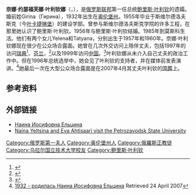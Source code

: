 
{{Infobox officeholder
| name = 奈娜·约瑟福芙娜·叶利钦娜<br/><small>Наина Иосифовна Ельцина</small>
| other_names =
| image = Naina Yeltsina (cropped).jpg
| caption = 
| office = {{flag|RUS}}[[第一夫人|第一夫人]]
|term_start = 1991年12月25日
|term_end = 1999年12月31日
| president = [[鲍里斯·叶利钦|鲍里斯·叶利钦]]
| predecessor =
| successor = [[柳德米拉·普京娜|柳德米拉·普京娜]]
| birth_date = {{birth date and age|1932|3|14|df=y}}
| birth_name = Naina Iosifovna Girina
| birth_place = {{flag|USSR}}[[奥伦堡州|奥伦堡州]]
| nationality = {{URS}}（1932-1991）<br>{{RUS}}（1991-）
| spouse = [[鲍里斯·叶利钦|鲍里斯·叶利钦]] (m. 1956–2007; his death)
| religion = [[东正教|东正教]]
| children = 2 (Yelena, Tatyana Dyachenko)
| relations =
}}
'''奈娜·约瑟福芙娜·叶利钦娜'''（{{lang-ru|Наина Иосифовна Ельцина}}，{{bd|1932年|3月14日||}}），是[[俄罗斯联邦|俄罗斯联邦]]第一任总统[[鲍里斯·叶利钦|鲍里斯·叶利钦]]的遗孀。婚前姓Girina（Гирина），1932年出生在[[奥伦堡州|奥伦堡州]]。1955年毕业于斯维尔德洛夫斯克（今[[叶卡捷琳堡|叶卡捷琳堡]]）的{{link-en|乌拉尔工业学院|Ural State Technical University}}建设学部。曾参与斯维尔德洛夫斯克学院的许多工程，在那里她认识了鲍里斯·叶利钦。1956年与鲍里斯·叶利钦结婚。1985年到莫斯科生活。他们有两个女儿Yelena和Tatyana，分别出生于1957年和1960年。奈娜·叶利钦娜现在很少在公众场合露面。她曾在几次外交访问上陪伴丈夫，包括1997年的访问[[瑞典|瑞典]]<ref>{{Cite web |url=http://www.kungahuset.se/royalcourt/monarchy/royalvisits/statevisits/19901999.4.396160511584257f2180002809.html |title=The Swedish Royal Court, The Monarchy - State visits 1990-1999 |accessdate=2017-04-02 |archive-date=2017-12-23 |archive-url=https://web.archive.org/web/20171223215928/http://www.kungahuset.se/royalcourt/monarchy/royalvisits/statevisits/19901999.4.396160511584257f2180002809.html |dead-url=yes }}</ref>、[[芬兰|芬兰]]，<ref>{{Cite web |url=http://www.tpk.fi/ahtisaari/eng/visits/visitors.html |title=Visitors to Finland |accessdate=2017-04-02 |archive-date=2016-03-03 |archive-url=https://web.archive.org/web/20160303235446/http://www.tpk.fi/ahtisaari/eng/visits/visitors.html |dead-url=yes }}</ref>以及1999年访问[[中国|中国]]。<ref>{{Cite web |url=http://english.people.com.cn/english/199912/10/eng19991210N112.html |title=Russian President Leaves Beijing for Home |accessdate=2017-04-02 |archive-date=2012-10-07 |archive-url=https://web.archive.org/web/20121007020259/http://english.people.com.cn/english/199912/10/eng19991210N112.html |dead-url=yes }}</ref>叶利钦娜从未介入自己丈夫的政治工作中。但在1996年总统选举中，她会见了叶利钦的支持者，并在媒体前发表演讲。<ref>[http://www.rian.ru/history/20070314/61954631.html 1932 - родилась Наина Иосифовна Ельцина] {{Wayback|url=http://www.rian.ru/history/20070314/61954631.html |date=20100126055847 }} Retrieved 24 April 2007</ref>她最后一次在大型公众场合露面是在2007年4月其丈夫叶利钦的[[国葬|国葬]]上。

==参考资料 ==
{{reflist}}

== 外部链接 ==
*[http://www.prazdniki.ru/person/1/1114/ Наина Иосифовна Ельцина]{{Wayback|url=http://www.prazdniki.ru/person/1/1114/ |date=20080314001522 }}
*[https://web.archive.org/web/20060524214121/http://www.petrsu.ru/Events/970712/index.html Naina Yeltsina and Eva Ahtisaari visit the Petrozavodsk State University]
{{Authority control}}

{{DEFAULTSORT: Yeltsina, Naina}}
[[Category:俄罗斯第一夫人|Category:俄罗斯第一夫人]]
[[Category:奥伦堡州人|Category:奥伦堡州人]]
[[Category:俄羅斯正教徒|Category:俄羅斯正教徒]]
[[Category:乌拉尔国立技术大学校友|Category:乌拉尔国立技术大学校友]]
[[Category:鲍里斯·叶利钦|Category:鲍里斯·叶利钦]]